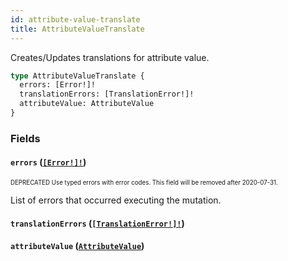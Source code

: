 ```yaml
---
id: attribute-value-translate
title: AttributeValueTranslate
---
```


Creates/Updates translations for attribute value.

```graphql
type AttributeValueTranslate {
  errors: [Error!]!
  translationErrors: [TranslationError!]!
  attributeValue: AttributeValue
}
```

### Fields

#### `errors` ([`[Error!]!`](/api-reference/objects/error.mdx))

<sub><sup><span className="deprecatedTag">DEPRECATED</span> Use typed errors with error codes. This field will be removed after 2020-07-31.</sup></sub>

List of errors that occurred executing the mutation.

#### `translationErrors` ([`[TranslationError!]!`](/api-reference/objects/translation-error.mdx))

#### `attributeValue` ([`AttributeValue`](/api-reference/objects/attribute-value.mdx))
